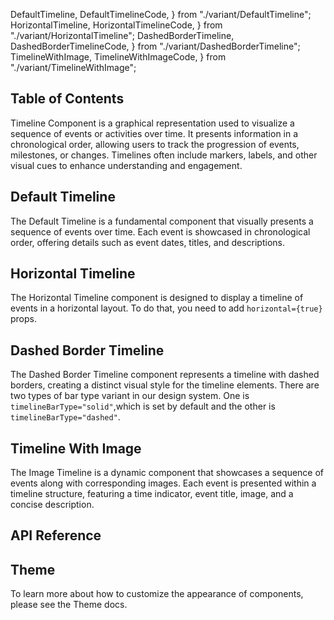   DefaultTimeline,
  DefaultTimelineCode,
} from "./variant/DefaultTimeline";
  HorizontalTimeline,
  HorizontalTimelineCode,
} from "./variant/HorizontalTimeline";
  DashedBorderTimeline,
  DashedBorderTimelineCode,
} from "./variant/DashedBorderTimeline";
  TimelineWithImage,
  TimelineWithImageCode,
} from "./variant/TimelineWithImage";


## Table of Contents

Timeline Component is a graphical representation used to visualize a sequence of events or activities over time. It presents information in a chronological order, allowing users to track the progression of events, milestones, or changes. Timelines often include markers, labels, and other visual cues to enhance understanding and engagement.

## Default Timeline

The Default Timeline is a fundamental component that visually presents a sequence of events over time. Each event is showcased in chronological order, offering details such as event dates, titles, and descriptions.

<CodePreview github="Timeline" code={DefaultTimelineCode}>
  <DefaultTimeline />
</CodePreview>

## Horizontal Timeline

The Horizontal Timeline component is designed to display a timeline of events in a horizontal layout. To do that, you need to add `horizontal={true}` props.

<CodePreview github="Timeline" code={HorizontalTimelineCode}>
  <HorizontalTimeline />
</CodePreview>

## Dashed Border Timeline

The Dashed Border Timeline component represents a timeline with dashed borders, creating a distinct visual style for the timeline elements. There are two types of bar type variant in our design system. One is `timelineBarType="solid"`,which is set by default and the other is `timelineBarType="dashed"`.

<CodePreview github="Timeline" code={DashedBorderTimelineCode}>
  <DashedBorderTimeline />
</CodePreview>

## Timeline With Image

The Image Timeline is a dynamic component that showcases a sequence of events along with corresponding images. Each event is presented within a timeline structure, featuring a time indicator, event title, image, and a concise description.

<CodePreview github="Timeline" code={TimelineWithImageCode}>
  <TimelineWithImage />
</CodePreview>

## API Reference

<ComponentApi data={timelineApiData} />

## Theme

To learn more about how to customize the appearance of components, please see the Theme docs.

<CssThemePreview code={useTheme().theme.stepper} />
